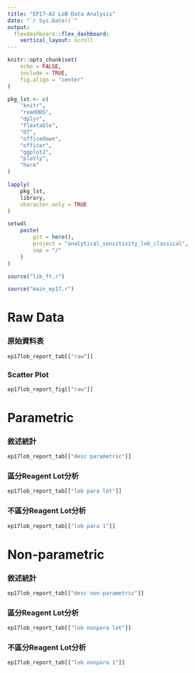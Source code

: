 ```yaml
---
title: "EP17-A2 LoB Data Analysis"
date: "`r Sys.Date()`"
output: 
  flexdashboard::flex_dashboard:
    vertical_layout: scroll
---
```


```r
knitr::opts_chunk$set(
    echo = FALSE,
    include = TRUE,
    fig.align = "center"
)
```

```r
pkg_lst <- c(
    "knitr",
    "readODS",
    "dplyr",
    "flextable",
    "DT",
    "officedown",
    "officer",
    "ggplot2",
    "plotly",
    "here"
)

lapply(
    pkg_lst,
    library,
    character.only = TRUE
)

setwd(
    paste(
        git = here(),
        project = "analytical_sensitivity_lob_classical",
        sep = "/"
    )
)

source("lib_ft.r")
```

```r
source("main_ep17.r")
```



Raw Data
================

### 原始資料表

```r
ep17lob_report_tab[["raw"]]
```

### Scatter Plot

```r
ep17lob_report_fig[["raw"]]
```

Parametric
================

### 敘述統計

```r
ep17lob_report_tab[["desc parametric"]]
```

### 區分Reagent Lot分析

```r
ep17lob_report_tab[["lob para lot"]]
```

### 不區分Reagent Lot分析

```r
ep17lob_report_tab[["lob para 1"]]
```

Non-parametric
================

### 敘述統計

```r
ep17lob_report_tab[["desc non-parametric"]]
```

### 區分Reagent Lot分析

```r
ep17lob_report_tab[["lob nonpara lot"]]
```

### 不區分Reagent Lot分析

```r
ep17lob_report_tab[["lob nonpara 1"]]
```